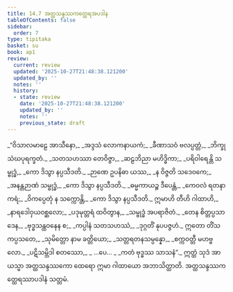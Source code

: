 ```yaml
---
title: 14.7 အတ္ထသန္ဒဿကတ္ထေရအပဒါန
tableOfContents: false
sidebar:
  order: 7
type: tipitaka
basket: su
book: ap1
review:
  current: review
  updated: '2025-10-27T21:48:38.121200'
  updated_by: ''
  notes: ''
  history:
  - state: review
    date: '2025-10-27T21:48:38.121200'
    updated_by: ''
    notes: ''
    previous_state: draft
---
```



<ReviewStatus review={frontmatter.review} showDetails={true} />

<HypothesisAnnotation frontmatter={frontmatter} />

<DynamicBreadcrumb />

<Division number="47" book="ap1" e="ch" v="20" p="184">

<Paragraph number="2240" type="verses" book="ap1">
_“ဝိသာလမာဠေ အာသီနော,_  
_အဒ္ဒသံ လောကနာယကံ;_  
_ခီဏာသဝံ ဗလပ္ပတ္တံ,_  
_ဘိက္ခုသံဃပုရက္ခတံ._  

</Paragraph>

</Division>
<Division number="48" book="ap1" e="ch" v="20" p="185">

<Paragraph number="2241" type="verses" book="ap1">
_သတသဟဿာ တေဝိဇ္ဇာ,_  
_ဆဠဘိညာ မဟိဒ္ဓိကာ;_  
_ပရိဝါရေန္တိ သမ္ဗုဒ္ဓံ,_  
_ကော ဒိသွာ နပ္ပသီဒတိ._  

</Paragraph>

</Division>
<Division number="49" book="ap1" e="ch" v="20" p="185">

<Paragraph number="2242" type="verses" book="ap1">
_ဉာဏေ ဥပနိဓာ ယဿ,_  
_န ဝိဇ္ဇတိ သဒေဝကေ;_  
_အနန္တဉာဏံ သမ္ဗုဒ္ဓံ,_  
_ကော ဒိသွာ နပ္ပသီဒတိ._  

</Paragraph>

</Division>
<Division number="50" book="ap1" e="ch" v="20" p="185">

<Paragraph number="2243" type="verses" book="ap1">
_ဓမ္မကာယဉ္စ ဒီပေန္တံ,_  
_ကေဝလံ ရတနာကရံ;_  
_ဝိကပ္ပေတုံ န သက္ကောန္တိ,_  
_ကော ဒိသွာ နပ္ပသီဒတိ._  

</Paragraph>

</Division>
<Division number="51" book="ap1" e="ch" v="20" p="185">

<Paragraph number="2244" type="verses" book="ap1">
ဣမာဟိ တီဟိ ဂါထာဟိ,_  
_နာရဒေါဝှယဝစ္ဆလော;_  
_ပဒုမုတ္တရံ ထဝိတွာန,_  
_သမ္ဗုဒ္ဓံ အပရာဇိတံ._  

</Paragraph>

</Division>
<Division number="52" book="ap1" e="ch" v="20" p="185">

<Paragraph number="2245" type="verses" book="ap1">
_တေန စိတ္တပ္ပသာဒေန,_  
_ဗုဒ္ဓသန္ထဝနေန စ;_  
_ကပ္ပါနံ သတသဟဿံ,_  
_ဒုဂ္ဂတိံ နုပပဇ္ဇဟံ._  

</Paragraph>

</Division>
<Division number="53" book="ap1" e="ch" v="20" p="185">

<Paragraph number="2246" type="verses" book="ap1">
ဣတော တိံသကပ္ပသတေ,_  
_သုမိတ္တော နာမ ခတ္တိယော;_  
_သတ္တရတနသမ္ပန္နော,_  
_စက္ကဝတ္တီ မဟဗ္ဗလော._  

</Paragraph>

</Division>
<Division number="54" book="ap1" e="ch" v="20" p="185">

<Paragraph number="2247" type="verses" book="ap1">
_ပဋိသမ္ဘိဒါ စတဿော,_  
_ …ပေ… _  
_ကတံ ဗုဒ္ဓဿ သာသနံ”._  

</Paragraph>

<Paragraph number="2248" book="ap1">
ဣတ္ထံ သုဒံ အာယသ္မာ အတ္ထသန္ဒဿကော ထေရော ဣမာ ဂါထာယော အဘာသိတ္ထာတိ.

</Paragraph>
</Division>

<Paragraph number="2249" type="center" book="ap1">
အတ္ထသန္ဒဿကတ္ထေရဿာပဒါနံ သတ္တမံ.
</Paragraph>